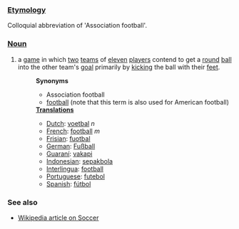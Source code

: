 ===[[Etymology]]===
Colloquial abbreviation of 'Association football'.
===[[Noun]]===
#a [[game]] in which [[two]] [[team]]s of [[eleven]] [[player]]s contend to get a [[round]] [[ball]] into the other team's [[goal]] primarily by [[kick]]ing the ball with their [[foot|feet]].
#:'''Synonyms'''
#:*Association football
#:*[[football]] (note that this term is also used for American football)
#:'''[[Translation]]s'''
#:*[[Dutch]]: [[voetbal]] ''n''
#:*[[French]]: [[football]] ''m''
#:*[[Frisian]]: [[fuotbal]]
#:*[[German]]: [[Fußball]]
#:*[[Guaraní]]: [[vakapi]]
#:*[[Indonesian]]: [[sepakbola]]
#:*[[Interlingua]]: [[football]]
#:*[[Portuguese]]: [[futebol]]
#:*[[Spanish]]: [[fútbol]]

===See also===
* [[w:Soccer|Wikipedia article on Soccer]]